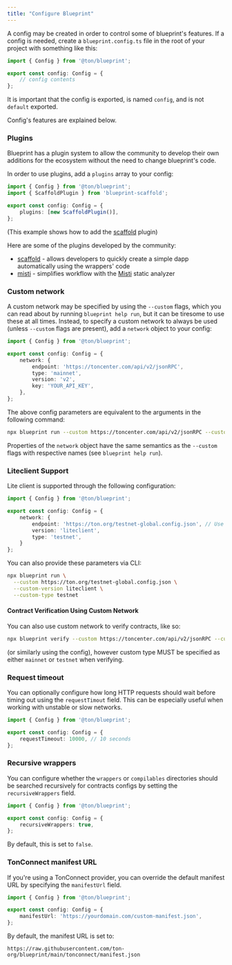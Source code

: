 ```yaml
---
title: "Configure Blueprint"
---
```


A config may be created in order to control some of blueprint's features. If a config is needed, create a `blueprint.config.ts` file in the root of your project with something like this:
```typescript
import { Config } from '@ton/blueprint';

export const config: Config = {
    // config contents
};
```
It is important that the config is exported, is named `config`, and is not `default` exported.

Config's features are explained below.

### Plugins

Blueprint has a plugin system to allow the community to develop their own additions for the ecosystem without the need to change blueprint's code.

In order to use plugins, add a `plugins` array to your config:
```typescript
import { Config } from '@ton/blueprint';
import { ScaffoldPlugin } from 'blueprint-scaffold';

export const config: Config = {
    plugins: [new ScaffoldPlugin()],
};
```
(This example shows how to add the [scaffold](https://github.com/1IxI1/blueprint-scaffold) plugin)

Here are some of the plugins developed by the community:
- [scaffold](https://github.com/1IxI1/blueprint-scaffold) - allows developers to quickly create a simple dapp automatically using the wrappers' code
- [misti](https://github.com/nowarp/blueprint-misti) - simplifies workflow with the [Misti](https://nowarp.github.io/tools/misti/) static analyzer

### Custom network

A custom network may be specified by using the `--custom` flags, which you can read about by running `blueprint help run`, but it can be tiresome to use these at all times. Instead, to specify a custom network to always be used (unless `--custom` flags are present), add a `network` object to your config:
```typescript
import { Config } from '@ton/blueprint';

export const config: Config = {
    network: {
        endpoint: 'https://toncenter.com/api/v2/jsonRPC',
        type: 'mainnet',
        version: 'v2',
        key: 'YOUR_API_KEY',
    },
};
```

The above config parameters are equivalent to the arguments in the following command:
```bash
npx blueprint run --custom https://toncenter.com/api/v2/jsonRPC --custom-version v2 --custom-type mainnet --custom-key YOUR_API_KEY
```

Properties of the `network` object have the same semantics as the `--custom` flags with respective names (see `blueprint help run`).

### Liteclient Support

Lite client is supported through the following configuration:

```ts
import { Config } from '@ton/blueprint';

export const config: Config = {
    network: {
        endpoint: 'https://ton.org/testnet-global.config.json', // Use https://ton.org/global.config.json for mainnet or any custom configuration
        version: 'liteclient',
        type: 'testnet',
    }
};
```

You can also provide these parameters via CLI:

```bash
npx blueprint run \
  --custom https://ton.org/testnet-global.config.json \
  --custom-version liteclient \
  --custom-type testnet
```

#### Contract Verification Using Custom Network

You can also use custom network to verify contracts, like so:
```bash
npx blueprint verify --custom https://toncenter.com/api/v2/jsonRPC --custom-version v2 --custom-type mainnet --custom-key YOUR_API_KEY --compiler-version 0.4.4-newops.1
```
(or similarly using the config), however custom type MUST be specified as either `mainnet` or `testnet` when verifying.

### Request timeout

You can optionally configure how long HTTP requests should wait before timing out using the `requestTimout` field. This can be especially useful when working with unstable or slow networks.

```typescript
import { Config } from '@ton/blueprint';

export const config: Config = {
    requestTimeout: 10000, // 10 seconds
};
```

### Recursive wrappers

You can configure whether the `wrappers` or `compilables` directories should be searched recursively for contracts configs by setting the `recursiveWrappers` field.

```typescript
import { Config } from '@ton/blueprint';

export const config: Config = {
    recursiveWrappers: true,
};
```

By default, this is set to `false`.

### TonConnect manifest URL

If you're using a TonConnect provider, you can override the default manifest URL by specifying the `manifestUrl` field.
```typescript
import { Config } from '@ton/blueprint';

export const config: Config = {
    manifestUrl: 'https://yourdomain.com/custom-manifest.json',
};
```

By default, the manifest URL is set to:
```
https://raw.githubusercontent.com/ton-org/blueprint/main/tonconnect/manifest.json
```
